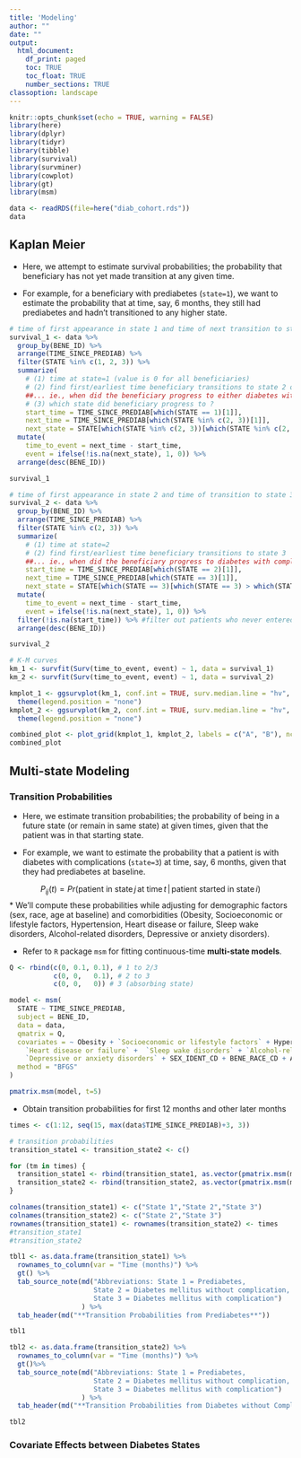 ```yaml
---
title: 'Modeling'
author: ""
date: ""
output:
  html_document:
    df_print: paged
    toc: TRUE
    toc_float: TRUE
    number_sections: TRUE
classoption: landscape
---
```



```r
knitr::opts_chunk$set(echo = TRUE, warning = FALSE)
library(here)
library(dplyr)
library(tidyr)
library(tibble)
library(survival)
library(survminer)
library(cowplot)
library(gt)
library(msm)
```



```r
data <- readRDS(file=here("diab_cohort.rds"))
data
```



## Kaplan Meier 

* Here, we attempt to estimate survival probabilities; the probability that beneficiary has not yet made transition at any given time.

* For example, for a beneficiary with prediabetes (`state=1`), we want to estimate the probability that at time, say, 6 months, they still had prediabetes and hadn't transitioned to any higher state.

```r
# time of first appearance in state 1 and time of next transition to state 2/3
survival_1 <- data %>%
  group_by(BENE_ID) %>%
  arrange(TIME_SINCE_PREDIAB) %>%
  filter(STATE %in% c(1, 2, 3)) %>%
  summarize(
    # (1) time at state=1 (value is 0 for all beneficiaries)
    # (2) find first/earliest time beneficiary transitions to state 2 or 3
    ##... ie., when did the beneficiary progress to either diabetes without/with complications?
    # (3) which state did beneficiary progress to ?
    start_time = TIME_SINCE_PREDIAB[which(STATE == 1)[1]],
    next_time = TIME_SINCE_PREDIAB[which(STATE %in% c(2, 3))[1]],
    next_state = STATE[which(STATE %in% c(2, 3))[which(STATE %in% c(2, 3)) > which(STATE == 1)[1]][1]]) %>%
  mutate(
    time_to_event = next_time - start_time,
    event = ifelse(!is.na(next_state), 1, 0)) %>%
  arrange(desc(BENE_ID))

survival_1
```


```r
# time of first appearance in state 2 and time of transition to state 3
survival_2 <- data %>%
  group_by(BENE_ID) %>%
  arrange(TIME_SINCE_PREDIAB) %>%
  filter(STATE %in% c(2, 3)) %>%
  summarize(
    # (1) time at state=2 
    # (2) find first/earliest time beneficiary transitions to state 3
    ##... ie., when did the beneficiary progress to diabetes with complications?
    start_time = TIME_SINCE_PREDIAB[which(STATE == 2)[1]],
    next_time = TIME_SINCE_PREDIAB[which(STATE == 3)[1]],
    next_state = STATE[which(STATE == 3)[which(STATE == 3) > which(STATE == 2)[1]][1]]) %>%
  mutate(
    time_to_event = next_time - start_time,
    event = ifelse(!is.na(next_state), 1, 0)) %>%
  filter(!is.na(start_time)) %>% #filter out patients who never entered state 2
  arrange(desc(BENE_ID))

survival_2
```


```r
# K-M curves
km_1 <- survfit(Surv(time_to_event, event) ~ 1, data = survival_1)
km_2 <- survfit(Surv(time_to_event, event) ~ 1, data = survival_2)

kmplot_1 <- ggsurvplot(km_1, conf.int = TRUE, surv.median.line = "hv", xlab = "Time (months)")$plot + 
  theme(legend.position = "none")
kmplot_2 <- ggsurvplot(km_2, conf.int = TRUE, surv.median.line = "hv", xlab = "Time (months)")$plot + 
  theme(legend.position = "none")

combined_plot <- plot_grid(kmplot_1, kmplot_2, labels = c("A", "B"), ncol = 2)
combined_plot
```


## Multi-state Modeling

### Transition Probabilities

* Here, we estimate transition probabilities; the probability of being in a future state (or remain in same state) at given times, given that the patient was in that starting state.

* For example, we want to estimate the probability that a patient is with diabetes with complications (`state=3`) at time, say, 6 months, given that they had prediabetes at baseline.

$$P_{ij}(t) = Pr(\text{patient in state}\,j\,\text{at time}\,t\, |\,\text{patient started in state}\,i)$$
* We'll compute these probabilities while adjusting for demographic factors (sex, race, age at baseline) and comorbidities (Obesity, Socioeconomic or lifestyle factors, Hypertension, Heart disease or failure, Sleep wake disorders, Alcohol-related disorders, Depressive or anxiety disorders).

* Refer to `R` package `msm` for fitting continuous-time **multi-state models**.


```r
Q <- rbind(c(0, 0.1, 0.1), # 1 to 2/3
           c(0, 0,   0.1), # 2 to 3
           c(0, 0,   0)) # 3 (absorbing state)

model <- msm(
  STATE ~ TIME_SINCE_PREDIAB,
  subject = BENE_ID,
  data = data,
  qmatrix = Q,
  covariates = ~ Obesity + `Socioeconomic or lifestyle factors` + Hypertension +
    `Heart disease or failure` +  `Sleep wake disorders` + `Alcohol-related disorders` +
    `Depressive or anxiety disorders` + SEX_IDENT_CD + BENE_RACE_CD + AGE_CALC,
  method = "BFGS"
)

pmatrix.msm(model, t=5)
```



* Obtain transition probabilities for first 12 months and other later months

```r
times <- c(1:12, seq(15, max(data$TIME_SINCE_PREDIAB)+3, 3))

# transition probabilities
transition_state1 <- transition_state2 <- c()

for (tm in times) {
  transition_state1 <- rbind(transition_state1, as.vector(pmatrix.msm(model, t = tm)[1,]))
  transition_state2 <- rbind(transition_state2, as.vector(pmatrix.msm(model, t = tm)[2,2:3]))
}

colnames(transition_state1) <- c("State 1","State 2","State 3")
colnames(transition_state2) <- c("State 2","State 3")
rownames(transition_state1) <- rownames(transition_state2) <- times
#transition_state1
#transition_state2

tbl1 <- as.data.frame(transition_state1) %>%
  rownames_to_column(var = "Time (months)") %>%
  gt() %>%
  tab_source_note(md("Abbreviations: State 1 = Prediabetes, 
                     State 2 = Diabetes mellitus without complication,
                     State 3 = Diabetes mellitus with complication")
                  ) %>%
  tab_header(md("**Transition Probabilities from Prediabetes**"))

tbl1

tbl2 <- as.data.frame(transition_state2) %>%
  rownames_to_column(var = "Time (months)") %>%
  gt()%>%
  tab_source_note(md("Abbreviations: State 1 = Prediabetes, 
                     State 2 = Diabetes mellitus without complication,
                     State 3 = Diabetes mellitus with complication")
                  ) %>%
  tab_header(md("**Transition Probabilities from Diabetes without Complications**"))

tbl2
```




### Covariate Effects between Diabetes States






